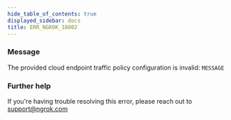 ```yaml
---
hide_table_of_contents: true
displayed_sidebar: docs
title: ERR_NGROK_18002
---
```


### Message

The provided cloud endpoint traffic policy configuration is invalid: `MESSAGE`

### Further help

If you're having trouble resolving this error, please reach out to [support@ngrok.com](mailto:support@ngrok.com?subject=Help%20with%20ERR_NGROK_18002)
